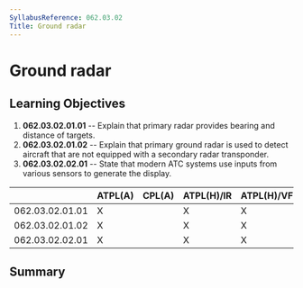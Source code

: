 ```yaml
---
SyllabusReference: 062.03.02
Title: Ground radar
---
```


# Ground radar

## Learning Objectives

1.  **062.03.02.01.01** -- Explain that primary radar provides bearing and
    distance of targets.
2.  **062.03.02.01.02** -- Explain that primary ground radar is used to detect
    aircraft that are not equipped with a secondary radar transponder.
3.  **062.03.02.02.01** -- State that modern ATC systems use inputs from various
    sensors to generate the display.

|                 | ATPL(A) | CPL(A) | ATPL(H)/IR | ATPL(H)/VFR | CPL(H) | IR  | CBIR(A) |
| --------------- | ------- | ------ | ---------- | ----------- | ------ | --- | ------- |
| 062.03.02.01.01 | X       |        | X          | X           |        | X   | X       |
| 062.03.02.01.02 | X       |        | X          | X           |        | X   | X       |
| 062.03.02.02.01 | X       |        | X          | X           |        | X   | X       |

## Summary

